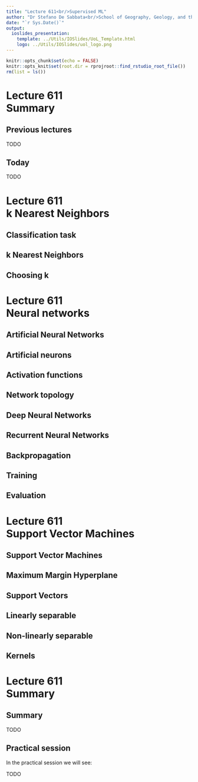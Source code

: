 ```yaml
---
title: "Lecture 611<br/>Supervised ML"
author: "Dr Stefano De Sabbata<br/>School of Geography, Geology, and the Env.<br/><a href=\"mailto:s.desabbata@le.ac.uk\">s.desabbata&commat;le.ac.uk</a> &vert; <a href=\"https://twitter.com/maps4thought\">&commat;maps4thought</a><br/><a href=\"https://github.com/sdesabbata/GY7702\">github.com/sdesabbata/GY7702</a> licensed under <a href=\"https://www.gnu.org/licenses/gpl-3.0.html\">GNU GPL v3.0</a>"
date: "`r Sys.Date()`"
output:
  ioslides_presentation:
    template: ../Utils/IOSlides/UoL_Template.html
    logo: ../Utils/IOSlides/uol_logo.png
---
```


```r
knitr::opts_chunk$set(echo = FALSE)
knitr::opts_knit$set(root.dir = rprojroot::find_rstudio_root_file())
rm(list = ls())
```



# Lecture 611<br/>Summary



## Previous lectures

TODO



## Today

TODO



# Lecture 611<br/>k Nearest Neighbors



## Classification task



## k Nearest Neighbors



## Choosing k



# Lecture 611<br/>Neural networks



## Artificial Neural Networks



## Artificial neurons

<!--
Note from Machine Learning with R: Expert techniques for predictive modeling by Brett Lantz, Packt Publishing, 2019
- An activation function, which transforms a neuron's combined input signals into a single output signal to be broadcasted further in the network
- A network topology (or architecture), which describes the number of neurons in the model as well as the number of layers and manner in which they are connected
- The training algorithm that specifies how connection weights are set in order to inhibit or excite neurons in proportion to the input signal
-->




## Activation functions



## Network topology



## Deep Neural Networks



## Recurrent Neural Networks



## Backpropagation



## Training



## Evaluation




# Lecture 611<br/>Support Vector Machines



## Support Vector Machines

<!--
Note from Machine Learning with R: Expert techniques for predictive modeling by Brett Lantz, Packt Publishing, 2019
the SVM learning combines aspects of both the instance-based nearest neighbor learning presented in Chapter 3, Lazy Learning – Classification Using Nearest Neighbors, and the linear regression modeling described in Chapter 6, Forecasting Numeric Data – Regression Methods. 
-->


## Maximum Margin Hyperplane



## Support Vectors



## Linearly separable



## Non-linearly separable



## Kernels



# Lecture 611<br/>Summary



## Summary

TODO



## Practical session

In the practical session we will see:

TODO